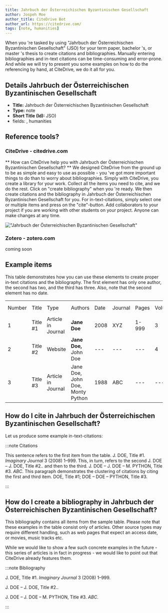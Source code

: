 ```yaml
---
title: Jahrbuch der Österreichischen Byzantinischen Gesellschaft
author: Jospeh Moe
author_title: CiteDrive Bot
author_url: https://citedrive.com/
tags: [note, humanities]
---
```


When you 're tasked by using "Jahrbuch der Österreichischen Byzantinischen Gesellschaft" (JSO) for your term paper, bachelor 's, or master 's thesis to create citations and bibliographies.
Manually entering bibliographies and in-text citations can be time-consuming and error-prone. And while we will try to present you some examples on how to do the referencing by hand, at CiteDrive, we do it all for you.

## Details  Jahrbuch der Österreichischen Byzantinischen Gesellschaft
* **Title:** Jahrbuch der Österreichischen Byzantinischen Gesellschaft
* **Type:** note
* **Short Title (Id):** JSO)
* fields: , humanities

## Reference tools?
### CiteDrive - citedrive.com
** How can CiteDrive help you with Jahrbuch der Österreichischen Byzantinischen Gesellschaft? **
We designed CiteDrive from the ground up to be as simple and easy to use as possible - you 've got more important things to do than to worry about bibliographies. Simply with CiteDrive, you create a library for your work. Collect all the items you need to cite, and we do the rest. Click on "create bibliography" when you 're ready. We then create citations and the bibliography in Jahrbuch der Österreichischen Byzantinischen Gesellschaft for you. For in-text-citations, simply select one or multiple items and press on the "cite"-button. Add collaborators to your project if you are working with other students on your project. Anyone can make changes at any time.


!["Jahrbuch der Österreichischen Byzantinischen Gesellschaft"](images/jahrbuch-der-osterreichischen-byzantinischen-gesellschaft.svg "Choose Jahrbuch der Österreichischen Byzantinischen Gesellschaft in the CiteDrive App")

### Zotero - zotero.com

coming soon

## Example items

This table demonstrates how you can use these elements to create proper in-text citations and the bibliography. The first element has only one author, the second has two, and the third has three. Also, note that the second element has no date.


<table>
  <tr>
   <td>Number
   </td>
   <td>Title
   </td>
   <td>Type
   </td>
   <td>Authors
   </td>
   <td>Date
   </td>
   <td>Journal
   </td>
   <td>Pages
   </td>
   <td>Volume
   </td>
   <td>Issue
   </td>
   <td>Access Date
   </td>
  </tr>
  <tr>
   <td>1
   </td>
   <td>Title #1
   </td>
   <td>Article in Journal
   </td>
   <td><strong>Jane Doe</strong>
   </td>
   <td>2008
   </td>
   <td>XYZ
   </td>
   <td>1-999
   </td>
   <td>3
   </td>
   <td>2
   </td>
   <td>--
   </td>
  </tr>
  <tr>
   <td>
2
   </td>
   <td>Title #2
   </td>
   <td>Website
   </td>
   <td><strong>Jane Doe, </strong>John Doe
   </td>
   <td>---
   </td>
   <td>---
   </td>
   <td>---
   </td>
   <td>4
   </td>
   <td>---
   </td>
   <td>2020-05-01
   </td>
  </tr>
  <tr>
   <td>3
   </td>
   <td>Title #3
   </td>
   <td>Article in Journal
   </td>
   <td>Jane Doe, John Doe, Monty Python
   </td>
   <td>1988
   </td>
   <td>ABC
   </td>
   <td>---
   </td>
   <td>---
   </td>
   <td>16
   </td>
   <td>---
   </td>
  </tr>
</table>



## How do I cite in  Jahrbuch der Österreichischen Byzantinischen Gesellschaft?

Let us produce some example in-text-citations:

:::note Citations


This sentence refers to the first item from the table. J. DOE, Title #1. <i>Imaginary Journal</i> 3 (2008) 1–999. This, in turn, refers to the second J. DOE – J. DOE, Title #2..
and then to the third.  J. DOE – J. DOE – M. PYTHON, Title #3. <i>ABC</i>.
This paragraph demonstrates the clustering of citations by citing the first and third item. DOE, Title #1; DOE – DOE – PYTHON, Title #3.

:::

## How do I create a bibliography in Jahrbuch der Österreichischen Byzantinischen Gesellschaft?

This bibliography contains all items from the sample table. Please note that these examples in the table consist only of articles. Other source types may require different handling, such as web pages that expect an access date, or movies, music tracks etc.

While we would like to show a few such concrete examples in the future - this series of articles is in fact in progress - we would like to point out that CiteDrive already features them.

:::note Bibliography

J. DOE, Title #1. <i>Imaginary Journal</i> 3 (2008) 1–999.

J. DOE – J. DOE, Title #2..

J. DOE – J. DOE – M. PYTHON, Title #3. <i>ABC</i>.



:::


        